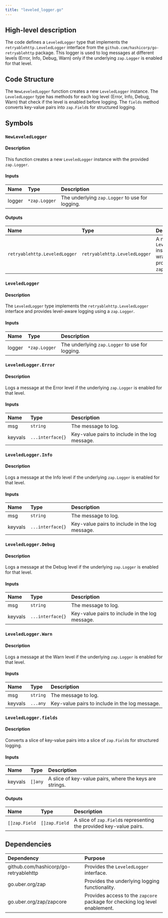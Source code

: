```yaml
---
title: "leveled_logger.go"
---
```


## High-level description
The code defines a `LeveledLogger` type that implements the `retryablehttp.LeveledLogger` interface from the `github.com/hashicorp/go-retryablehttp` package. This logger is used to log messages at different levels (Error, Info, Debug, Warn) only if the underlying `zap.Logger` is enabled for that level.

## Code Structure
The `NewLeveledLogger` function creates a new `LeveledLogger` instance. The `LeveledLogger` type has methods for each log level (Error, Info, Debug, Warn) that check if the level is enabled before logging. The `fields` method converts key-value pairs into `zap.Field`s for structured logging.

## Symbols

### `NewLeveledLogger`
#### Description
This function creates a new `LeveledLogger` instance with the provided `zap.Logger`.

#### Inputs
| Name | Type | Description |
|:-----|:-----|:------------|
| logger | `*zap.Logger` | The underlying `zap.Logger` to use for logging. |

#### Outputs
| Name | Type | Description |
|:-----|:-----|:------------|
| `retryablehttp.LeveledLogger` | `retryablehttp.LeveledLogger` | A new `LeveledLogger` instance that wraps the provided `zap.Logger`. |

### `LeveledLogger`
#### Description
The `LeveledLogger` type implements the `retryablehttp.LeveledLogger` interface and provides level-aware logging using a `zap.Logger`.

#### Inputs
| Name | Type | Description |
|:-----|:-----|:------------|
| logger | `*zap.Logger` | The underlying `zap.Logger` to use for logging. |

### `LeveledLogger.Error`
#### Description
Logs a message at the Error level if the underlying `zap.Logger` is enabled for that level.

#### Inputs
| Name | Type | Description |
|:-----|:-----|:------------|
| msg | `string` | The message to log. |
| keyvals | `...interface{}` | Key-value pairs to include in the log message. |

### `LeveledLogger.Info`
#### Description
Logs a message at the Info level if the underlying `zap.Logger` is enabled for that level.

#### Inputs
| Name | Type | Description |
|:-----|:-----|:------------|
| msg | `string` | The message to log. |
| keyvals | `...interface{}` | Key-value pairs to include in the log message. |

### `LeveledLogger.Debug`
#### Description
Logs a message at the Debug level if the underlying `zap.Logger` is enabled for that level.

#### Inputs
| Name | Type | Description |
|:-----|:-----|:------------|
| msg | `string` | The message to log. |
| keyvals | `...interface{}` | Key-value pairs to include in the log message. |

### `LeveledLogger.Warn`
#### Description
Logs a message at the Warn level if the underlying `zap.Logger` is enabled for that level.

#### Inputs
| Name | Type | Description |
|:-----|:-----|:------------|
| msg | `string` | The message to log. |
| keyvals | `...any` | Key-value pairs to include in the log message. |

### `LeveledLogger.fields`
#### Description
Converts a slice of key-value pairs into a slice of `zap.Field`s for structured logging.

#### Inputs
| Name | Type | Description |
|:-----|:-----|:------------|
| keyvals | `[]any` | A slice of key-value pairs, where the keys are strings. |

#### Outputs
| Name | Type | Description |
|:-----|:-----|:------------|
| `[]zap.Field` | `[]zap.Field` | A slice of `zap.Field`s representing the provided key-value pairs. |

## Dependencies
| Dependency | Purpose |
|:-----------|:--------|
| github.com/hashicorp/go-retryablehttp | Provides the `LeveledLogger` interface. |
| go.uber.org/zap | Provides the underlying logging functionality. |
| go.uber.org/zap/zapcore | Provides access to the `zapcore` package for checking log level enablement. |

